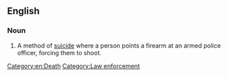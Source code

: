 ==English==

===Noun===
{{en-noun|deaths by cop}}
# {{informal}} A method of [[suicide]] where a person points a firearm at an armed police officer, forcing them to shoot.

[[Category:en:Death]]
[[Category:Law enforcement]]